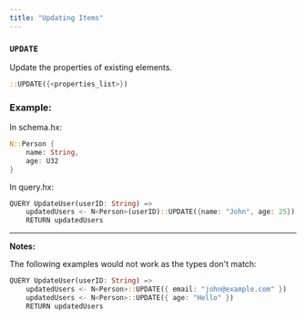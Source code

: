 ```yaml
---
title: "Updating Items"
---
```


### `UPDATE`

Update the properties of existing elements.

```rust
::UPDATE({<properties_list>})
```

### Example:

In schema.hx:

```rust
N::Person {
    name: String,
    age: U32
}
```

In query.hx:

```rust
QUERY UpdateUser(userID: String) =>
    updatedUsers <- N<Person>(userID)::UPDATE({name: "John", age: 25})
    RETURN updatedUsers
```
---
**Notes:**

The following examples would not work as the types don't match:

```rust [expandable]
QUERY UpdateUser(userID: String) =>
    updatedUsers <- N<Person>::UPDATE({ email: "john@example.com" })
    updatedUsers <- N<Person>::UPDATE({ age: "Hello" })
    RETURN updatedUsers
```
